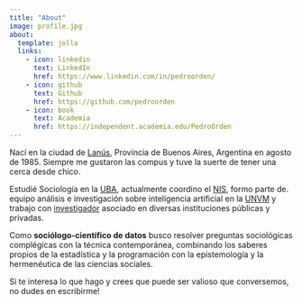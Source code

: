```yaml
---
title: "About"
image: profile.jpg
about:
  template: jolla
  links:
    - icon: linkedin
      text: LinkedIn
      href: https://www.linkedin.com/in/pedroorden/
    - icon: github
      text: Github
      href: https://github.com/pedroorden    
    - icon: book
      text: Academia
      href: https://independent.academia.edu/PedroOrden
---
```


Nací en la ciudad de [Lanús](https://es.wikipedia.org/wiki/Lan%C3%BAs), Provincia de Buenos Aires, Argentina en agosto de 1985. Siempre me gustaron las compus y tuve la suerte de tener una cerca desde chico.

Estudié Sociología en la [UBA](https://www.uba.ar/), actualmente coordino el [NIS](https://www.nucleodeinnovacion.com/), formo parte de. equipo análisis e investigación sobre inteligencia artificial en la [UNVM](https://www.unvm.edu.ar/) y trabajo con [investigador](https://www.linkedin.com/in/pedroorden/) asociado en diversas instituciones públicas y privadas.

Como **sociólogo-científico de datos** busco resolver preguntas sociológicas complégicas con la técnica contemporánea, combinando los saberes propios de la estadística y la programación con la epistemología y la hermenéutica de las ciencias sociales.

Si te interesa lo que hago y crees que puede ser valioso que conversemos, no dudes en escribirme!
